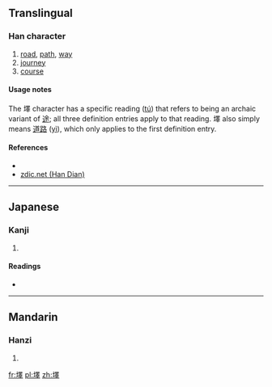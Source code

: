 ==Translingual==

===Han character===
{{Han char|rn=32|rad=土|as=13|sn=16|four=4614<sub>1</sub>|canj=土田中十 (GWLJ)}}

# [[road]], [[path]], [[way]]
# [[journey]]
# [[course]]

====Usage notes====
The 墿 character has a specific reading ([[tú]]) that refers to being an archaic variant of [[途]]; all three definition entries apply to that reading. 墿 also simply means [[道路]] ([[yì]]), which only applies to the first definition entry.

====References====
* {{Han ref|kx=0240.050|dkj=05511|dj=0479.250|hdz=10491.130|uh=58BF|ud=22719|bh=E94C|bd=59724}}
*[http://www.zdic.net/zd/zi/ZdicE5ZdicA2ZdicBF.htm zdic.net (Han Dian)]

----

==Japanese==

===Kanji===
{{ja-kanji|grade=|rs=土13}}

# {{defn|lang=ja|sort=土13}}

====Readings====
* {{ja-readings|on=[[えき]] (eki), [[と]] (to)|kun=[[みち]] (michi)}}

----

==Mandarin==

===Hanzi===
{{cmn-hanzi|pin=[[yì]] ([[yi4]])|wg=i<sup>4</sup>}}

# {{defn|lang=cmn|sort=土13}}

[[fr:墿]]
[[pl:墿]]
[[zh:墿]]
